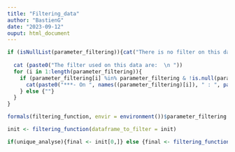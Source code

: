 ```yaml
---
title: "Filtering_data"
author: "BastienG"
date: "2023-09-12"
ouput: html_document
---
```



```r

if (isNullList(parameter_filtering)){cat("There is no filter on this data")} else {
  
  cat (paste0("The filter used on this data are:  \n "))
  for (i in 1:length(parameter_filtering)){
    if (parameter_filtering[i] %in% parameter_filtering & !is.null(parameter_filtering[[i]])){
      cat(paste0("***- On ", names((parameter_filtering)[i]), " : ", paste((parameter_filtering)[[i]], collapse = " ; "),"*** \n"))
    } else {""}
  }
}

```



```r

formals(filtering_function, envir = environment())$parameter_filtering = parameter_filtering


```


```r

init <- filtering_function(dataframe_to_filter = init)

if(unique_analyse){final <- init[0,]} else {final <- filtering_function(final)}

```